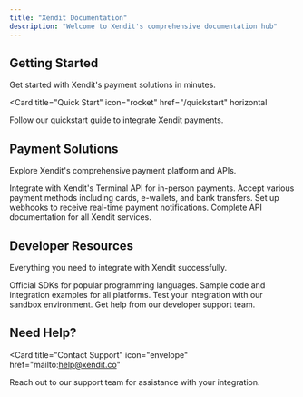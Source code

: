 ```yaml
---
title: "Xendit Documentation"
description: "Welcome to Xendit's comprehensive documentation hub"
---
```


## Getting Started

Get started with Xendit's payment solutions in minutes.

<Card
  title="Quick Start"
  icon="rocket"
  href="/quickstart"
  horizontal
>
  Follow our quickstart guide to integrate Xendit payments.
</Card>

## Payment Solutions

Explore Xendit's comprehensive payment platform and APIs.

<Columns cols={2}>
  <Card
    title="Terminal API"
    icon="terminal"
    href="/api-reference/terminal-api/introduction"
  >
    Integrate with Xendit's Terminal API for in-person payments.
  </Card>
  <Card
    title="Payment Methods"
    icon="credit-card"
    href="/api-reference/introduction"
  >
    Accept various payment methods including cards, e-wallets, and bank transfers.
  </Card>
  <Card
    title="Webhooks"
    icon="webhook"
    href="/api-reference/endpoint/webhook"
  >
    Set up webhooks to receive real-time payment notifications.
  </Card>
  <Card
    title="API Reference"
    icon="code"
    href="/api-reference/introduction"
  >
    Complete API documentation for all Xendit services.
  </Card>
</Columns>

## Developer Resources

Everything you need to integrate with Xendit successfully.

<Columns cols={2}>
  <Card
    title="SDKs & Libraries"
    icon="code"
    href="/essentials/code"
  >
    Official SDKs for popular programming languages.
  </Card>
  <Card
    title="Code Examples"
    icon="terminal"
    href="/essentials/code"
  >
    Sample code and integration examples for all platforms.
  </Card>
  <Card
    title="Testing"
    icon="flask"
    href="/development"
  >
    Test your integration with our sandbox environment.
  </Card>
  <Card
    title="Support"
    icon="life-ring"
    href="mailto:help@xendit.co"
  >
    Get help from our developer support team.
  </Card>
</Columns>

## Need Help?

<Card
  title="Contact Support"
  icon="envelope"
  href="mailto:help@xendit.co"
>
  Reach out to our support team for assistance with your integration.
</Card>
